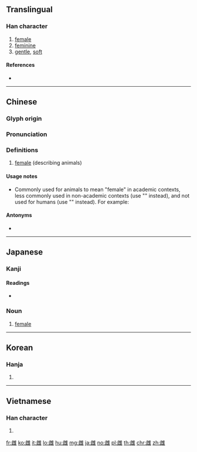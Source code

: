 {{character info/new}}
==Translingual==

===Han character===
{{Han char|rn=172|rad=隹|as=05|sn=13|four=20114|canj=YMPOG|ids=⿰此隹}}

# [[female]]
# [[feminine]]
# [[gentle]], [[soft]]

====References====
* {{Han ref|kx=1366.110|dkj=41998|dj=1871.020|hdz=64098.180|uh=96CC|ud=38604|bh=BBDB|bd=48091}}

----

==Chinese==
{{zh-forms}}

===Glyph origin===
{{Han etym}}

===Pronunciation===
{{zh-pron
|m=雌
|c=ci1
|h=pfs=chhṳ
|md=
|mn=
|w=
|mc=y
|oc=y
|cat=n
}}

===Definitions===
{{zh-hanzi}}

# {{lb|zh|formal}} [[female]] (describing animals)

====Usage notes====
* Commonly used for animals to mean "female" in academic contexts, less commonly used in non-academic contexts (use "{{lang|zh|母}}" instead), and not used for humans (use "{{lang|zh|女}}" instead). For example:
*: {{zh-x|母雞|hen}}
*: {{zh-x|母牛|cow}}

====Antonyms====
* {{zh-l|雄|male}}

----

==Japanese==

===Kanji===
{{ja-kanji|grade=c|rs=隹05}}

====Readings====
{{ja-kanjitab|めす|yomi=k}}
* {{ja-readings|on=[[し]] ([[shi]])|kun=[[めす]] ([[mesu]]), [[め]] ([[me]])}}

===Noun===
{{ja-noun|めす}}

# [[female]]

----

==Korean==

===Hanja===
{{ko-hanja|hangeul=자|eumhun=|rv=ja|mr=cha|y=ca}}

# {{defn|lang=ko|sort=隹05}}

----

==Vietnamese==

===Han character===
{{vi-hantu|[[thư]]|rs=隹05}}

# {{defn|lang=vi|sort=隹05}}

[[fr:雌]]
[[ko:雌]]
[[it:雌]]
[[lo:雌]]
[[hu:雌]]
[[mg:雌]]
[[ja:雌]]
[[no:雌]]
[[pl:雌]]
[[th:雌]]
[[chr:雌]]
[[zh:雌]]